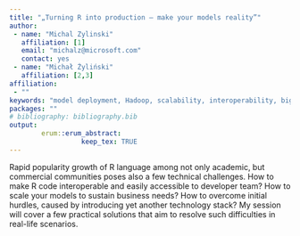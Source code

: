 ```yaml
---
title: "„Turning R into production – make your models reality”"
author:
 - name: "Michal Zylinski"
   affiliation: [1]
   email: "michalz@microsoft.com"
   contact: yes
 - name: "Michał Żyliński"
   affiliation: [2,3]
affiliation:
 - ""
keywords: "model deployment, Hadoop, scalability, interoperability, big data"
packages: ""
# bibliography: bibliography.bib
output:  
        erum::erum_abstract:
                  keep_tex: TRUE
---
```


Rapid popularity growth of R language among not only academic, but
commercial communities poses also a few technical challenges. How to
make R code interoperable and easily accessible to developer team? How
to scale your models to sustain business needs? How to overcome initial
hurdles, caused by introducing yet another technology stack? My session
will cover a few practical solutions that aim to resolve such
difficulties in real-life scenarios.

<!--  -->
<!--  -->
<!--  -->
